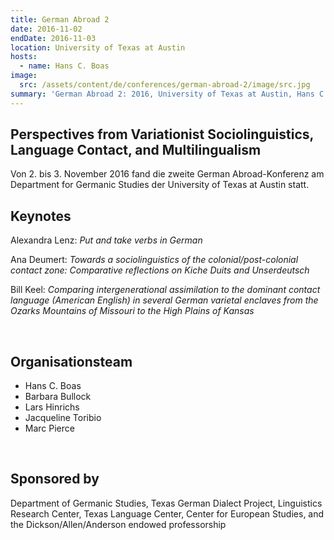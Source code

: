 ```yaml
---
title: German Abroad 2
date: 2016-11-02
endDate: 2016-11-03
location: University of Texas at Austin
hosts:
  - name: Hans C. Boas
image:
  src: /assets/content/de/conferences/german-abroad-2/image/src.jpg
summary: 'German Abroad 2: 2016, University of Texas at Austin, Hans C. Boas'
---
```

## Perspectives from Variationist Sociolinguistics, Language Contact, and Multilingualism

Von 2. bis 3. November 2016 fand die zweite German Abroad-Konferenz am Department for Germanic Studies der University of Texas at Austin statt.

## Keynotes

Alexandra Lenz: *Put and take verbs in German*

Ana Deumert: *Towards a sociolinguistics of the colonial/post-colonial contact zone: Comparative reflections on Kiche Duits and Unserdeutsch*

Bill Keel: *Comparing intergenerational assimilation to the dominant contact language (American English) in several German varietal enclaves from the Ozarks Mountains of Missouri to the High Plains of Kansas*

 

## Organisationsteam

* Hans C. Boas
* Barbara Bullock
* Lars Hinrichs
* Jacqueline Toribio
* Marc Pierce

 

## Sponsored by

Department of Germanic Studies, Texas German Dialect Project, Linguistics Research Center, Texas Language Center, Center for European Studies, and the Dickson/Allen/Anderson endowed professorship
